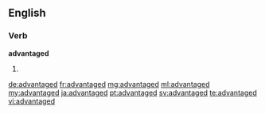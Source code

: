 ==English==

===Verb===
'''advantaged'''

# {{past of|advantage}}

[[de:advantaged]]
[[fr:advantaged]]
[[mg:advantaged]]
[[ml:advantaged]]
[[my:advantaged]]
[[ja:advantaged]]
[[pt:advantaged]]
[[sv:advantaged]]
[[te:advantaged]]
[[vi:advantaged]]